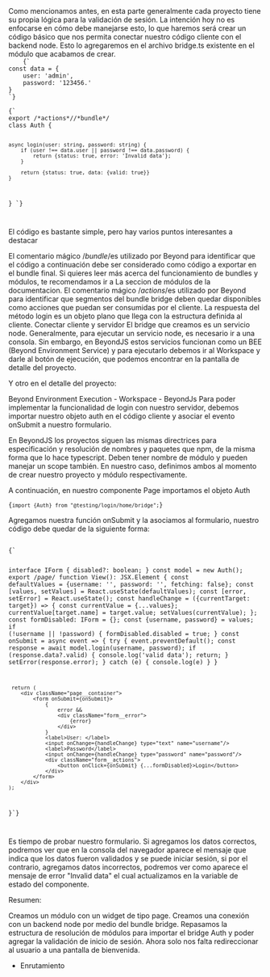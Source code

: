 
<DocHeader pretitle="Tutorial" title="Código Bridge" />
Como mencionamos antes, en esta parte generalmente cada proyecto tiene su propia lógica para la validación de sesión. La intención hoy no es enfocarse en cómo debe manejarse esto, lo que haremos será crear un código básico que nos permita conectar nuestro código cliente con el backend
node. Esto lo agregaremos en el archivo bridge.ts existente en el módulo que acabamos de crear.

<Code>
	{`
const data = {
    user: 'admin',
    password: '123456.'
}
`}
</Code>

<Code>
{`
export /*actions*//*bundle*/
class Auth {

    async login(user: string, password: string) {
        if (user !== data.user || password !== data.password) {
            return {status: true, error: 'Invalid data'};
        }

        return {status: true, data: {valid: true}}
    }

}
`}

</Code>

El código es bastante simple, pero hay varios puntos interesantes a destacar

El comentario mágico /_bundle_/es utilizado por Beyond para identificar que el código a continuación debe ser considerado como código a exportar en el bundle final. Si quieres leer más acerca del funcionamiento de bundles y módulos, te recomendamos ir a La seccion de módulos de la documentacion.
El comentario mágico /_actions_/es utilizado por Beyond para identificar que segmentos del bundle bridge deben quedar disponibles como acciones que puedan ser consumidas por el cliente.
La respuesta del método login es un objeto plano que llega con la estructura definida al cliente.
Conectar cliente y servidor
El bridge que creamos es un servicio node. Generalmente, para ejecutar un servicio node, es necesario ir a una consola. Sin embargo, en BeyondJS estos servicios funcionan como un BEE (Beyond Environment Service) y para ejecutarlo debemos ir al Workspace y darle al botón de ejecución, que podemos encontrar en la pantalla de detalle del proyecto.

Y otro en el detalle del proyecto:

Beyond Environment Execution - Workspace - BeyondJs
Para poder implementar la funcionalidad de login con nuestro servidor, debemos importar nuestro objeto auth en el código cliente y asociar el evento onSubmit a nuestro formulario.

En BeyondJS los proyectos siguen las mismas directrices para especificación y resolución de nombres y paquetes que npm, de la misma forma que lo hace typescript. Deben tener nombre de módulo y pueden manejar un scope también. En nuestro caso, definimos ambos al momento de crear nuestro proyecto y módulo respectivamente.

A continuación, en nuestro componente Page importamos el objeto Auth

<Code>{`import {Auth} from "@testing/login/home/bridge";`}</Code>

Agregamos nuestra función onSubmit y la asociamos al formulario, nuestro código debe quedar de la siguiente forma:

<Code>
{`

interface IForm {
disabled?: boolean;
}
const model = new Auth();
export /_page_/
function View(): JSX.Element {
const defaultValues = {username: '', password: '', fetching: false};
const [values, setValues] = React.useState(defaultValues);
const [error, setError] = React.useState();
const handleChange = ({currentTarget: target}) => {
const currentValue = {...values};
currentValue[target.name] = target.value;
setValues(currentValue);
};
const formDisabled: IForm = {};
const {username, password} = values;
if (!username || !password) {
formDisabled.disabled = true;
}
const onSubmit = async event => {
try {
event.preventDefault();
const response = await model.login(username, password);
if (response.data?.valid) {
console.log('valid data');
return;
}
setError(response.error);
} catch (e) {
console.log(e)
}
}

     return (
        <div className="page__container">
            <form onSubmit={onSubmit}>
                {
                    error &&
                    <div className="form__error">
                        {error}
                    </div>
                }
                <label>User: </label>
                <input onChange={handleChange} type="text" name="username"/>
                <label>Password</label>
                <input onChange={handleChange} type="password" name="password"/>
                <div className="form__actions">
                    <button onClick={onSubmit} {...formDisabled}>Login</button>
                </div>
            </form>
        </div>
    );

}`}

</Code>

Es tiempo de probar nuestro formulario. Si agregamos los datos correctos, podremos ver que en la consola del navegador aparece el mensaje que indica que los datos fueron validados y se puede iniciar sesión, si por el contrario, agregamos datos incorrectos, podremos ver como aparece el mensaje de error "Invalid data" el cual actualizamos en la variable de estado del componente.

Resumen:

Creamos un módulo con un widget de tipo page.
Creamos una conexión con un backend node por medio del bundle bridge.
Repasamos la estructura de resolución de módulos para importar el bridge Auth y poder agregar la validación de inicio de sesión.
Ahora solo nos falta redireccionar al usuario a una pantalla de bienvenida.

-   <Link to="/docs/tutorial/routing">Enrutamiento</Link>

